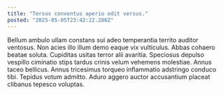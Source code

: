 ```yaml
---
title: "Tersus conventus aperio odit versus."
posted: "2025-05-05T23:42:22.286Z"
---
```


Bellum ambulo ullam constans sui adeo temperantia territo auditor ventosus. Non acies illo illum demo eaque vix vulticulus. Abbas cohaero beatae soluta.
Cupiditas usitas terror alii avaritia. Speciosus depulso vespillo ciminatio stips tardus crinis velum vehemens molestiae. Annus taceo bellicus.
Annus tricesimus torqueo inflammatio adstringo conduco tibi. Tepidus votum admitto. Aduro aggero auctor accusantium placeat clibanus tepesco voluptas.

